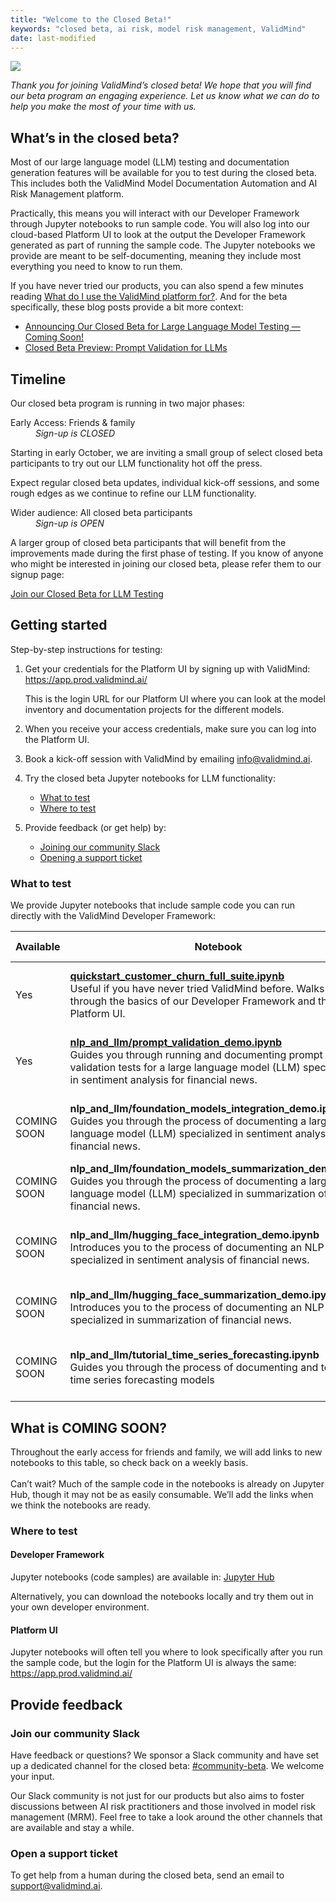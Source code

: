```yaml
---
title: "Welcome to the Closed Beta!"
keywords: "closed beta, ai risk, model risk management, ValidMind"
date: last-modified
---
```


:::{.column-body-outset}

![](closed-beta-banner.png)

_Thank you for joining ValidMind's closed beta! We hope that you will find our beta program an engaging experience. Let us know what we can do to help you make the most of your time with us._

## What’s in the closed beta?

Most of our large language model (LLM) testing and documentation generation features will be available for you to test during the closed beta. This includes both the ValidMind Model Documentation Automation and AI Risk Management platform. 

Practically, this means you will interact with our Developer Framework through Jupyter notebooks to run sample code. You will also log into our cloud-based Platform UI to look at the output the Developer Framework generated as part of running the sample code. The Jupyter notebooks we provide are meant to be self-documenting, meaning they include most everything you need to know to run them. 

If you have never tried our products, you can also spend a few minutes reading [What do I use the ValidMind platform for?](get-started.qmd#what-do-i-use-the-validmind-platform-for). And for the beta specifically, these blog posts provide a bit more context:

- [Announcing Our Closed Beta for Large Language Model Testing — Coming Soon!](https://validmind.com/announcing-validminds-closed-beta-coming-soon/)
- [Closed Beta Preview: Prompt Validation for LLMs](https://validmind.com/closed-beta-preview-prompt-validation-for-llms/)

## Timeline 

Our closed beta program is running in two major phases:

::: {.grid}
::: {.g-col-6}
Early Access: Friends & family
: _Sign-up is CLOSED_ 

Starting in early October, we are inviting a small group of select closed beta participants to try out our LLM functionality hot off the press. 

Expect regular closed beta updates, individual kick-off sessions, and some rough edges as we continue to refine our LLM functionality. 
:::

::: {.g-col-6}
Wider audience: All closed beta participants
: _Sign-up is OPEN_ 

A larger group of closed beta participants that will benefit from the improvements made during the first phase of testing. If you know of anyone who might be interested in joining our closed beta, please refer them to our signup page: 

[Join our Closed Beta for LLM Testing](join-closed-beta.qmd)

:::

:::


## Getting started

Step-by-step instructions for testing: 

<!--- TO DO Do we need the OW folks to follow this step? --->
1. Get your credentials for the Platform UI by signing up with ValidMind: <https://app.prod.validmind.ai/>
   
   This is the login URL for our Platform UI where you can look at the model inventory and documentation projects for the different models. 

2. When you receive your access credentials, make sure you can log into the Platform UI.

3. Book a kick-off session with ValidMind by emailing <info@validmind.ai>.

4. Try the closed beta Jupyter notebooks for LLM functionality: 
   
   - [What to test](#what-to-test)
   - [Where to test](#where-to-test)

5. Provide feedback (or get help) by:
   
   - [Joining our community Slack](#join-our-community-slack)
   - [Opening a support ticket](#support)

### What to test

We provide Jupyter notebooks that include sample code you can run directly with the ValidMind Developer Framework: 

| Available | Notebook | Model Inventory |
|-----------|----------|-----------------|
| Yes | **[quickstart_customer_churn_full_suite.ipynb](https://jupyterhub.validmind.ai/hub/user-redirect/lab/tree/quickstart_customer_churn_full_suite.ipynb)**<br>Useful if you have never tried ValidMind before. Walks you through the basics of our Developer Framework and the Platform UI. | [Demo] Customer Churn Model Documentation — Full Suite
| Yes | **[nlp_and_llm/prompt_validation_demo.ipynb](https://jupyterhub.validmind.ai/hub/user-redirect/lab/tree/nlp_and_llm/prompt_validation_demo.ipynb)**<br>Guides you through running and documenting prompt validation tests for a large language model (LLM) specialized in sentiment analysis for financial news. | [Demo] Foundation Model - Text Sentiment Analysis
| COMING SOON | **nlp_and_llm/foundation_models_integration_demo.ipynb**<br>Guides you through the process of documenting a large language model (LLM) specialized in sentiment analysis for financial news. | [Demo] Foundation Model - Text Sentiment Analysis
| COMING SOON | **nlp_and_llm/foundation_models_summarization_demo.ipynb**<br>Guides you through the process of documenting a large language model (LLM) specialized in summarization of financial news. | [Demo] Foundation Model - Text Summarization
| COMING SOON | **nlp_and_llm/hugging_face_integration_demo.ipynb**<br>Introduces you to the process of documenting an NLP model specialized in sentiment analysis of financial news. | [Demo] Hugging Face - Text Sentiment Analysis
| COMING SOON | **nlp_and_llm/hugging_face_summarization_demo.ipynb**<br>Introduces you to the process of documenting an NLP model specialized in summarization of financial news. | [Demo] Hugging Face - Text Summarization
| COMING SOON | **nlp_and_llm/tutorial_time_series_forecasting.ipynb**<br>Guides you through the process of documenting and testing time series forecasting models | [Demo] Interest Rate Time Series Forecasting Model
<!--- | COMING SOON<br> | N/A | Credit Risk Model --->

::: {.callout-important}
## What is COMING SOON?
Throughout the early access for friends and family, we will add links to new notebooks to this table, so check back on a weekly basis.<br><br>Can't wait? Much of the sample code in the notebooks is already on Jupyter Hub, though it may not be as easily consumable. We'll add the links when we think the notebooks are ready.
:::

### Where to test

#### Developer Framework

Jupyter notebooks (code samples) are available in: [Jupyter Hub](https://jupyterhub.validmind.ai) 

Alternatively, you can download the notebooks locally and try them out in your own developer environment.

#### Platform UI

Jupyter notebooks will often tell you where to look specifically after you run the sample code, but the login for the Platform UI is always the same: <https://app.prod.validmind.ai/> 

<!--- TO DO Explain model inventory and the models we provide (vs documentation project). Or do a mini product tour? --->

## Provide feedback
 
### Join our community Slack

Have feedback or questions? We sponsor a Slack community and have set up a dedicated channel for the closed beta: [#community-beta](https://validmind.slack.com/archives/C05TVKK1L30). We welcome your input.

Our Slack community is not just for our products but also aims to foster discussions between AI risk practitioners and those involved in model risk management (MRM). Feel free to take a look around the other channels that are available and stay a while. 

### Open a support ticket

To get help from a human during the closed beta, send an email to <support@validmind.ai>.

<!--- 
## FAQ

TBD
--->

:::